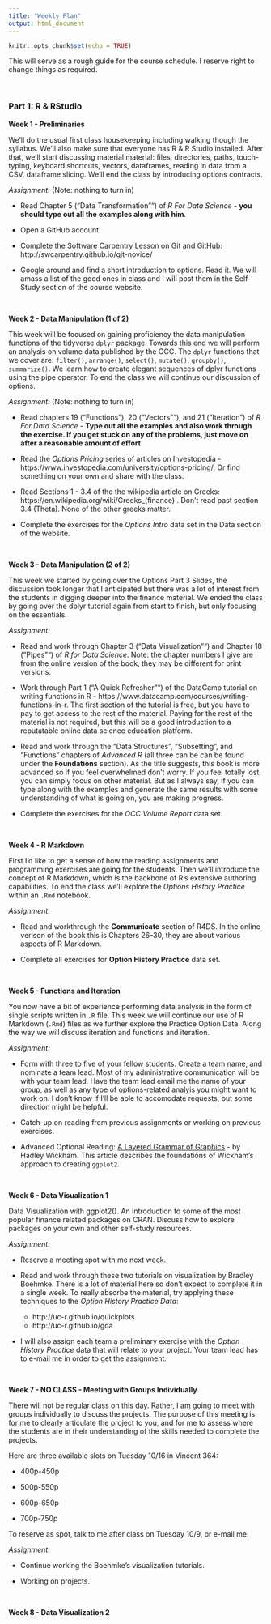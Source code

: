 ```yaml
---
title: "Weekly Plan"
output: html_document
---
```


```r
knitr::opts_chunk$set(echo = TRUE)
```

This will serve as a rough guide for the course schedule.  I reserve right to change things as required.

&nbsp;

### Part 1: R & RStudio

**Week 1 - Preliminaries**

We'll do the usual first class housekeeping including walking though the syllabus.  We'll also make sure that everyone has R & R Studio installed.  After that, we'll start discussing material material: files, directories, paths, touch-typing, keyboard shortcuts, vectors, dataframes, reading in data from a CSV, dataframe slicing.  We'll end the class by introducing options contracts.

*Assignment:* (Note: nothing to turn in)

- Read Chapter 5 ("Data Transformation"") of *R For Data Science* - **you should type out all the examples along with him**.

- Open a GitHub account.

- Complete the Software Carpentry Lesson on Git and GitHub:
http://swcarpentry.github.io/git-novice/

- Google around and find a short introduction to options.  Read it.  We will amass a list of the good ones in class and I will post them in the Self-Study section of the course website.

&nbsp;

**Week 2 - Data Manipulation (1 of 2)** 

This week will be focused on gaining proficiency the data manipulation functions of the tidyverse `dplyr` package.  Towards this end we will perform an analysis on volume data published by the OCC.  The `dplyr` functions that we cover are: `filter()`, `arrange()`, `select()`, `mutate()`, `groupby()`, `summarize()`.  We learn how to create elegant sequences of dplyr functions using the pipe operator.  To end the class we will continue our discussion of options.

<!-- A brief history of R and why it’s used in data science.  Introduction to R: data types and syntax.  Various ways to run R code: interactive command line, scripts, notebooks.   Reading in data from external data sources. Basics of options. -->

<!-- IDEA: a simple visualization of the difference between calendar days and business days. I won't have them graph made up data, but this will be a nice opportunity for them to tell a little story with data and a visualization. -->

*Assignment:* (Note: nothing to turn in)

- Read chapters 19 ("Functions"), 20 ("Vectors""), and 21 ("Iteration") of *R For Data Science* - **Type out all the examples and also work through the exercise.  If you get stuck on any of the problems, just move on after a reasonable amount of effort**.

- Read the *Options Pricing* series of articles on Investopedia - https://www.investopedia.com/university/options-pricing/.  Or find something on your own and share with the class.

- Read Sections 1 - 3.4 of the the wikipedia article on Greeks: https://en.wikipedia.org/wiki/Greeks_(finance) . Don't read past section 3.4 (Theta).  None of the other greeks matter.

- Complete the exercises for the *Options Intro* data set in the Data section of the website.


&nbsp;


**Week 3 - Data Manipulation (2 of 2)** 

This week we started by going over the Options Part 3 Slides, the discussion took longer that I anticipated but there was a lot of interest from the students in digging deeper into the finance material.  We ended the class by going over the dplyr tutorial again from start to finish, but only focusing on the essentials.  

*Assignment:* 

- Read and work through Chapter 3 ("Data Visualization"") and Chapter 18 ("Pipes"") of *R for Data Science*.  Note: the chapter numbers I give are from the online version of the book, they may be different for print versions. 


- Work through Part 1 ("A Quick Refresher"") of the DataCamp tutorial on writing functions in R - https://www.datacamp.com/courses/writing-functions-in-r.   The first section of the tutorial is free, but you have to pay to get access to the rest of the material.  Paying for the rest of the material is not required, but this will be a good introduction to a reputatable online data science education platform.


- Read and work through the "Data Structures", "Subsetting", and "Functions" chapters of *Advanced R* (all three can be can be found under the **Foundations** section).  As the title suggests, this book is more advanced so if you feel overwhelmed don't worry.  If you feel totally lost, you can simply focus on other material.  But as I always say, if you can type along with the examples and generate the same results with some understanding of what is going on, you are making progress. 


- Complete the exercises for the *OCC Volume Report* data set.


&nbsp;



**Week 4 - R Markdown**   

First I'd like to get a sense of how the reading assignments and programming exercises are going for the students.  Then we'll introduce the concept of R Markdown, which is the backbone of R's extensive authoring capabilities. To end the class we'll explore the *Options History Practice* within an `.Rmd` notebook.  

*Assignment:* 

- Read and workthrough the **Communicate** section of R4DS.  In the online verison of the book this is Chapters 26-30, they are about various aspects of R Markdown.

- Complete all exercises for **Option History Practice** data set.

&nbsp;


**Week 5 - Functions and Iteration**   

You now have a bit of experience performing data analysis in the form of single scripts written in `.R` file.  This week we will continue our use of R Markdown (`.Rmd`) files as we further explore the Practice Option Data.  Along the way we will discuss iteration and functions and iteration.


*Assignment:* 

- Form with three to five of your fellow students.  Create a team name, and nominate a team lead.  Most of my administrative communication will be with your team lead.  Have the team lead email me the name of your group, as well as any type of options-related analyis you might want to work on.  I don't know if I'll be able to accomodate requests, but some direction might be helpful.

- Catch-up on reading from previous assignments or working on previous exercises.

- Advanced Optional Reading: [A Layered Grammar of Graphics](pdf_wickham_layered_grammar.pdf) - by Hadley Wickham.  This article describes the foundations of Wickham's approach to creating `ggplot2`. 

&nbsp;

**Week 6 - Data Visualization 1** 

Data Visualization with ggplot2().  An introduction to some of the most popular finance related packages on CRAN.  Discuss how to explore packages on your own and other self-study resources.

*Assignment:* 

- Reserve a meeting spot with me next week. 

- Read and work through these two tutorials on visualization by Bradley Boehmke.  There is a lot of material here so don't expect to complete it in a single week.  To really absorbe the material, try applying these techniques to the *Option History Practice Data*:
  - http://uc-r.github.io/quickplots
  - http://uc-r.github.io/gda

- I will also assign each team a preliminary exercise with the *Option History Practice* data that will relate to your project.  Your team lead has to e-mail me in order to get the assignment.

&nbsp;

**Week 7 - NO CLASS - Meeting with Groups Individually**

There will not be regular class on this day.  Rather, I am going to meet with groups individually to discuss the projects.  The purpose of this meeting is for me to clearly articulate the project to you, and for me to assess where the students are in their understanding of the skills needed to complete the projects.  

Here are three available slots on Tuesday 10/16 in Vincent 364:

- 400p-450p

- 500p-550p

- 600p-650p

- 700p-750p

To reserve as spot, talk to me after class on Tuesday 10/9, or e-mail me.

*Assignment:* 

- Continue working the Boehmke's visualization tutorials.

- Working on projects.

&nbsp;


**Week 8 - Data Visualization 2**







